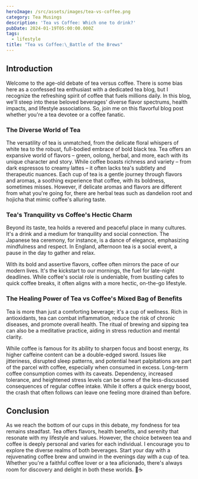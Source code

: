 ```yaml
---
heroImage: /src/assets/images/tea-vs-coffee.png
category: Tea Musings
description: 'Tea vs Coffee: Which one to drink?'
pubDate: 2024-01-19T05:00:00.000Z
tags:
  - lifestyle
title: "Tea vs Coffee:\_Battle of the Brews"
---
```


## Introduction

Welcome to the age-old debate of tea versus coffee. There is some bias here as a confessed tea enthusiast with a dedicated tea blog, but I recognize the refreshing spirit of coffee that fuels millions daily. In this blog, we'll steep into these beloved beverages' diverse flavor spectrums, health impacts, and lifestyle associations. So, join me on this flavorful blog post whether you're a tea devotee or a coffee fanatic.

### The Diverse World of Tea

The versatility of tea is unmatched, from the delicate floral whispers of white tea to the robust, full-bodied embrace of bold black tea. Tea offers an expansive world of flavors – green, oolong, herbal, and more, each with its unique character and story. While coffee boasts richness and variety – from dark espressos to creamy lattes – it often lacks tea's subtlety and therapeutic nuances. Each cup of tea is a gentle journey through flavors and aromas, a soothing experience that coffee, with its boldness, sometimes misses. However, if delicate aromas and flavors are different from what you're going for, there are herbal teas such as dandelion root and hojicha that mimic coffee's alluring taste.

### Tea's Tranquility vs Coffee's Hectic Charm

Beyond its taste, tea holds a revered and peaceful place in many cultures. It's a drink and a medium for tranquility and social connection. The Japanese tea ceremony, for instance, is a dance of elegance, emphasizing mindfulness and respect. In England, afternoon tea is a social event, a pause in the day to gather and relax.

With its bold and assertive flavors, coffee often mirrors the pace of our modern lives. It's the kickstart to our mornings, the fuel for late-night deadlines. While coffee's social role is undeniable, from bustling cafes to quick coffee breaks, it often aligns with a more hectic, on-the-go lifestyle.

### The Healing Power of Tea vs Coffee's Mixed Bag of Benefits

Tea is more than just a comforting beverage; it's a cup of wellness. Rich in antioxidants, tea can combat inflammation, reduce the risk of chronic diseases, and promote overall health. The ritual of brewing and sipping tea can also be a meditative practice, aiding in stress reduction and mental clarity.

While coffee is famous for its ability to sharpen focus and boost energy, its higher caffeine content can be a double-edged sword. Issues like jitteriness, disrupted sleep patterns, and potential heart palpitations are part of the parcel with coffee, especially when consumed in excess. Long-term coffee consumption comes with its caveats. Dependency, increased tolerance, and heightened stress levels can be some of the less-discussed consequences of regular coffee intake. While it offers a quick energy boost, the crash that often follows can leave one feeling more drained than before.

## Conclusion

As we reach the bottom of our cups in this debate, my fondness for tea remains steadfast. Tea offers flavors, health benefits, and serenity that resonate with my lifestyle and values. However, the choice between tea and coffee is deeply personal and varies for each individual. I encourage you to explore the diverse realms of both beverages. Start your day with a rejuvenating coffee brew and unwind in the evenings day with a cup of tea. Whether you're a faithful coffee lover or a tea aficionado, there's always room for discovery and delight in both these worlds. 🍵☕
